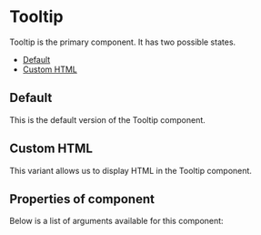 
<Meta title="Cobalt UI Library/Notification Components/Tooltip" component={Tooltip} />

# Tooltip

Tooltip is the primary component. It has two possible states.

- [Default](#default)
- [Custom HTML](#customhtml)

<a id="default" />

## Default

This is the default version of the Tooltip component.

<Canvas>
  <Story id="cobalt-ui-library-notification-components-tooltip--default-story" />
</Canvas>

<a id="customhtml" />

## Custom HTML

This variant allows us to display HTML in the Tooltip component.

<Canvas>
  <Story id="cobalt-ui-library-notification-components-tooltip--show-html" />
</Canvas>

## Properties of component

Below is a list of arguments available for this component:

<ArgsTable of={Tooltip} />
